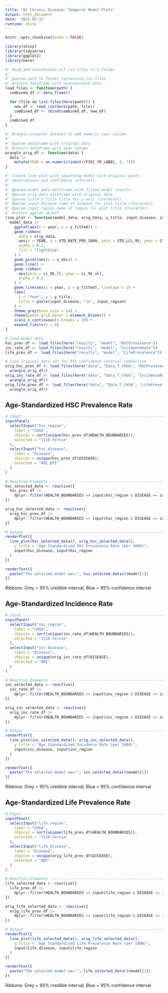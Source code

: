 ```yaml
---
title: "BC Chronic Disease: Temporal Model Plots"
output: html_document
date: '2022-05-31'
runtime: shiny
---
```


```r
knitr::opts_chunk$set(echo = FALSE)
```

```r
library(shiny)
library(tidyverse)
library(ggplot2)
library(here)
```


```r
#' Read and concatenate all csv files in a folder
#'
#' @param path to folder containing csv files
#' @return dataframe with concatenated data
load_files <- function(path) {
  combined_df <- data.frame()

  for (file in list.files(here(path))) {
    new_df <- read_csv(here(path, file))
    combined_df <- rbind(combined_df, new_df)
  }
  combined_df
}

#' Wrangle original dataset to add numeric year column
#'
#' @param dataframe with original data
#' @return dataframe with year column
wrangle_orig_df <- function(data) {
  data |>
    mutate(YEAR = as.numeric(substr(FISC_YR_LABEL, 4, 7)))
}

#' Create line plot with smoothing model with original point 
#' observations and confidence intervals
#' 
#' @param model_data dataframe with fitted model results
#' @param orig_data dataframe with original data
#' @param title y_title title for y-axis (character)
#' @param input_disease name of disease for plot title (character)
#' @param input_region name of region for plot title (character)
#' @return ggplot object
line_plot <- function(model_data, orig_data, y_title, input_disease, input_region) {
  model_data |>
    ggplot(aes(x = year, y = y_fitted)) +
    geom_ribbon(
      data = orig_data,
      aes(x = YEAR, y = STD_RATE_PER_1000, ymin = STD_LCL_95, ymax = STD_UCL_95),
      alpha = 0.2,
      fill = "lightblue"
    ) +
    geom_point(aes(y = y_obs)) +
    geom_line() +
    geom_ribbon(
      aes(ymin = ci_95_ll, ymax = ci_95_ul),
      alpha = 0.2
    ) +
    geom_line(aes(x = year, y = y_fitted), linetype = 2) +
    labs(
      x = "Year", y = y_title,
      title = paste(input_disease, "in", input_region)
    ) +
    theme_grey(base_size = 14) +
    theme(panel.grid.minor = element_blank()) +
    scale_x_continuous(n.breaks = 20) +
    expand_limits(y = 0)
}

# Load model data
hsc_prev_df <- load_files(here("results", "model", "HSCPrevalence"))
inc_rate_df <- load_files(here("results", "model", "IncidenceRate"))
life_prev_df <- load_files(here("results", "model", "LifePrevalence"))

# Load original data set for 95% confidence interval comparison
orig_hsc_prev_df <- load_files(here("data", "Data_T_CHSA", "HSCPrevalence")) |>
  wrangle_orig_df()
orig_inc_rate_df <- load_files(here("data", "Data_T_CHSA", "IncidenceRate")) |>
  wrangle_orig_df()
orig_life_prev_df <- load_files(here("data", "Data_T_CHSA", "LifePrevalence")) |>
  wrangle_orig_df()
```

## Age-Standardized HSC Prevalence Rate

```r
# Input -----------------------------------------------------------------------
inputPanel(
  selectInput("hsc_region",
    label = "CHSA",
    choices = sort(unique(hsc_prev_df$HEALTH_BOUNDARIES)),
    selected = "1110 Fernie"
  ),
  selectInput("hsc_disease",
    label = "Disease",
    choices = unique(hsc_prev_df$DISEASE),
    selected = "AMI_EPI"
  )
)

# Reactive Elements -----------------------------------------------------------
hsc_selected_data <- reactive({
  hsc_prev_df |>
    dplyr::filter(HEALTH_BOUNDARIES == input$hsc_region & DISEASE == input$hsc_disease)
})

orig_hsc_selected_data <- reactive({
  orig_hsc_prev_df |>
    dplyr::filter(HEALTH_BOUNDARIES == input$hsc_region & DISEASE == input$hsc_disease)
})

# Output -----------------------------------------------------------------------
renderPlot({
  line_plot(hsc_selected_data(), orig_hsc_selected_data(),
    y_title = "Age Standardized HSC Prevalence Rate (per 1000)",
    input$hsc_disease, input$hsc_region
  )
})

renderText({
  paste("The selected model was:", hsc_selected_data()$model[1])
})
```
Ribbons: Grey = 95% credible interval, Blue = 95% confidence interval

## Age-Standardized Incidence Rate

```r
# Input -----------------------------------------------------------------------
inputPanel(
  selectInput("inc_region",
    label = "CHSA",
    choices = sort(unique(inc_rate_df$HEALTH_BOUNDARIES)),
    selected = "1110 Fernie"
  ),
  selectInput("inc_disease",
    label = "Disease",
    choices = unique(orig_inc_rate_df$DISEASE),
    selected = "AMI"
  )
)

# Reactive Elements -----------------------------------------------------------
inc_selected_data <- reactive({
  inc_rate_df |>
    dplyr::filter(HEALTH_BOUNDARIES == input$inc_region & DISEASE == input$inc_disease)
})

orig_inc_selected_data <- reactive({
  orig_inc_rate_df |>
    dplyr::filter(HEALTH_BOUNDARIES == input$inc_region & DISEASE == input$inc_disease)
})

# Output -----------------------------------------------------------------------
renderPlot({
  line_plot(inc_selected_data(), orig_inc_selected_data(),
    y_title = "Age Standardized Incidence Rate (per 1000)",
    input$inc_disease, input$inc_region
  )
})

renderText({
  paste("The selected model was:", inc_selected_data()$model[1])
})
```
Ribbons: Grey = 95% credible interval, Blue = 95% confidence interval

## Age-Standardized Life Prevalence Rate

```r
# Input -----------------------------------------------------------------------
inputPanel(
  selectInput("life_region",
    label = "CHSA",
    choices = sort(unique(life_prev_df$HEALTH_BOUNDARIES)),
    selected = "1110 Fernie"
  ),
  selectInput("life_disease",
    label = "Disease",
    choices = unique(orig_life_prev_df$DISEASE),
    selected = "AMI"
  )
)

# Reactive Elements -----------------------------------------------------------
life_selected_data <- reactive({
  life_prev_df |>
    dplyr::filter(HEALTH_BOUNDARIES == input$life_region & DISEASE == input$life_disease)
})

orig_life_selected_data <- reactive({
  orig_life_prev_df |>
    dplyr::filter(HEALTH_BOUNDARIES == input$life_region & DISEASE == input$life_disease)
})

# Output -----------------------------------------------------------------------
renderPlot({
  line_plot(life_selected_data(), orig_life_selected_data(),
    y_title = "Age Standardized Life Prevalence Rate (per 1000)",
    input$life_disease, input$life_region
  )
})

renderText({
  paste("The selected model was:", life_selected_data()$model[1])
})
```
Ribbons: Grey = 95% credible interval, Blue = 95% confidence interval